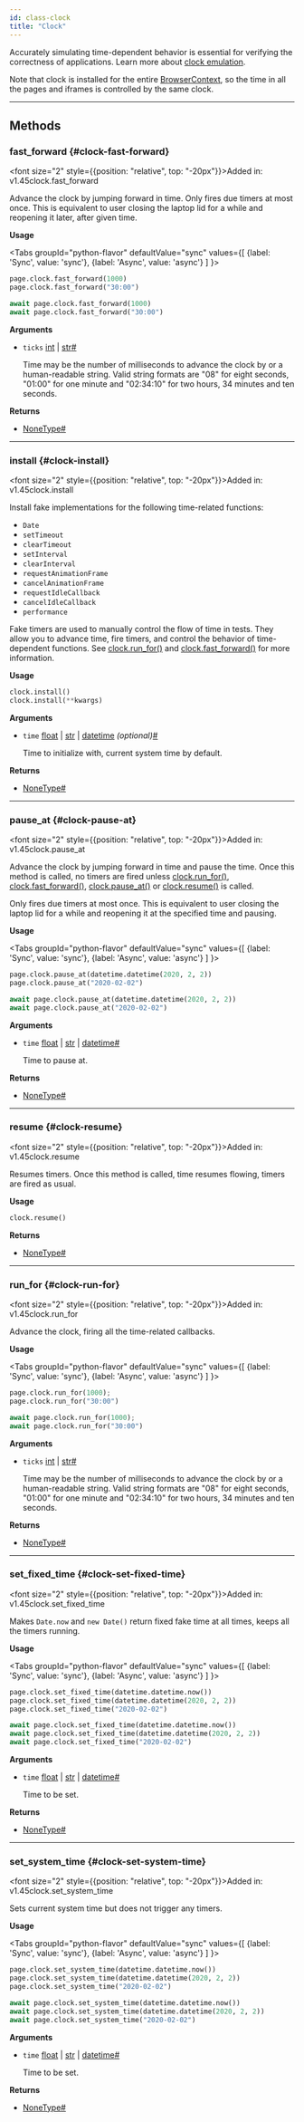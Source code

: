 ```yaml
---
id: class-clock
title: "Clock"
---
```



Accurately simulating time-dependent behavior is essential for verifying the correctness of applications. Learn more about [clock emulation](../clock.mdx).

Note that clock is installed for the entire [BrowserContext], so the time in all the pages and iframes is controlled by the same clock.


---

## Methods

### fast_forward {#clock-fast-forward}

<font size="2" style={{position: "relative", top: "-20px"}}>Added in: v1.45</font><x-search>clock.fast_forward</x-search>

Advance the clock by jumping forward in time. Only fires due timers at most once. This is equivalent to user closing the laptop lid for a while and reopening it later, after given time.

**Usage**

<Tabs
  groupId="python-flavor"
  defaultValue="sync"
  values={[
    {label: 'Sync', value: 'sync'},
    {label: 'Async', value: 'async'}
  ]
}>
<TabItem value="sync">

```py
page.clock.fast_forward(1000)
page.clock.fast_forward("30:00")
```

</TabItem>
<TabItem value="async">

```py
await page.clock.fast_forward(1000)
await page.clock.fast_forward("30:00")
```

</TabItem>
</Tabs>

**Arguments**
- `ticks` [int] | [str]<a aria-hidden="true" tabIndex="-1" class="list-anchor-link" id="clock-fast-forward-option-ticks"/><a href="#clock-fast-forward-option-ticks" class="list-anchor">#</a>
  
  Time may be the number of milliseconds to advance the clock by or a human-readable string. Valid string formats are "08" for eight seconds, "01:00" for one minute and "02:34:10" for two hours, 34 minutes and ten seconds.

**Returns**
- [NoneType]<a aria-hidden="true" tabIndex="-1" class="list-anchor-link" id="clock-fast-forward-return"/><a href="#clock-fast-forward-return" class="list-anchor">#</a>

---

### install {#clock-install}

<font size="2" style={{position: "relative", top: "-20px"}}>Added in: v1.45</font><x-search>clock.install</x-search>

Install fake implementations for the following time-related functions:
* `Date`
* `setTimeout`
* `clearTimeout`
* `setInterval`
* `clearInterval`
* `requestAnimationFrame`
* `cancelAnimationFrame`
* `requestIdleCallback`
* `cancelIdleCallback`
* `performance`

Fake timers are used to manually control the flow of time in tests. They allow you to advance time, fire timers, and control the behavior of time-dependent functions. See [clock.run_for()](/api/class-clock.mdx#clock-run-for) and [clock.fast_forward()](/api/class-clock.mdx#clock-fast-forward) for more information.

**Usage**

```python
clock.install()
clock.install(**kwargs)
```

**Arguments**
- `time` [float] | [str] | [datetime] *(optional)*<a aria-hidden="true" tabIndex="-1" class="list-anchor-link" id="clock-install-option-time"/><a href="#clock-install-option-time" class="list-anchor">#</a>
  
  Time to initialize with, current system time by default.

**Returns**
- [NoneType]<a aria-hidden="true" tabIndex="-1" class="list-anchor-link" id="clock-install-return"/><a href="#clock-install-return" class="list-anchor">#</a>

---

### pause_at {#clock-pause-at}

<font size="2" style={{position: "relative", top: "-20px"}}>Added in: v1.45</font><x-search>clock.pause_at</x-search>

Advance the clock by jumping forward in time and pause the time. Once this method is called, no timers are fired unless [clock.run_for()](/api/class-clock.mdx#clock-run-for), [clock.fast_forward()](/api/class-clock.mdx#clock-fast-forward), [clock.pause_at()](/api/class-clock.mdx#clock-pause-at) or [clock.resume()](/api/class-clock.mdx#clock-resume) is called.

Only fires due timers at most once. This is equivalent to user closing the laptop lid for a while and reopening it at the specified time and pausing.

**Usage**

<Tabs
  groupId="python-flavor"
  defaultValue="sync"
  values={[
    {label: 'Sync', value: 'sync'},
    {label: 'Async', value: 'async'}
  ]
}>
<TabItem value="sync">

```py
page.clock.pause_at(datetime.datetime(2020, 2, 2))
page.clock.pause_at("2020-02-02")
```

</TabItem>
<TabItem value="async">

```py
await page.clock.pause_at(datetime.datetime(2020, 2, 2))
await page.clock.pause_at("2020-02-02")
```

</TabItem>
</Tabs>

**Arguments**
- `time` [float] | [str] | [datetime]<a aria-hidden="true" tabIndex="-1" class="list-anchor-link" id="clock-pause-at-option-time"/><a href="#clock-pause-at-option-time" class="list-anchor">#</a>
  
  Time to pause at.

**Returns**
- [NoneType]<a aria-hidden="true" tabIndex="-1" class="list-anchor-link" id="clock-pause-at-return"/><a href="#clock-pause-at-return" class="list-anchor">#</a>

---

### resume {#clock-resume}

<font size="2" style={{position: "relative", top: "-20px"}}>Added in: v1.45</font><x-search>clock.resume</x-search>

Resumes timers. Once this method is called, time resumes flowing, timers are fired as usual.

**Usage**

```python
clock.resume()
```

**Returns**
- [NoneType]<a aria-hidden="true" tabIndex="-1" class="list-anchor-link" id="clock-resume-return"/><a href="#clock-resume-return" class="list-anchor">#</a>

---

### run_for {#clock-run-for}

<font size="2" style={{position: "relative", top: "-20px"}}>Added in: v1.45</font><x-search>clock.run_for</x-search>

Advance the clock, firing all the time-related callbacks.

**Usage**

<Tabs
  groupId="python-flavor"
  defaultValue="sync"
  values={[
    {label: 'Sync', value: 'sync'},
    {label: 'Async', value: 'async'}
  ]
}>
<TabItem value="sync">

```py
page.clock.run_for(1000);
page.clock.run_for("30:00")
```

</TabItem>
<TabItem value="async">

```py
await page.clock.run_for(1000);
await page.clock.run_for("30:00")
```

</TabItem>
</Tabs>

**Arguments**
- `ticks` [int] | [str]<a aria-hidden="true" tabIndex="-1" class="list-anchor-link" id="clock-run-for-option-ticks"/><a href="#clock-run-for-option-ticks" class="list-anchor">#</a>
  
  Time may be the number of milliseconds to advance the clock by or a human-readable string. Valid string formats are "08" for eight seconds, "01:00" for one minute and "02:34:10" for two hours, 34 minutes and ten seconds.

**Returns**
- [NoneType]<a aria-hidden="true" tabIndex="-1" class="list-anchor-link" id="clock-run-for-return"/><a href="#clock-run-for-return" class="list-anchor">#</a>

---

### set_fixed_time {#clock-set-fixed-time}

<font size="2" style={{position: "relative", top: "-20px"}}>Added in: v1.45</font><x-search>clock.set_fixed_time</x-search>

Makes `Date.now` and `new Date()` return fixed fake time at all times, keeps all the timers running.

**Usage**

<Tabs
  groupId="python-flavor"
  defaultValue="sync"
  values={[
    {label: 'Sync', value: 'sync'},
    {label: 'Async', value: 'async'}
  ]
}>
<TabItem value="sync">

```py
page.clock.set_fixed_time(datetime.datetime.now())
page.clock.set_fixed_time(datetime.datetime(2020, 2, 2))
page.clock.set_fixed_time("2020-02-02")
```

</TabItem>
<TabItem value="async">

```py
await page.clock.set_fixed_time(datetime.datetime.now())
await page.clock.set_fixed_time(datetime.datetime(2020, 2, 2))
await page.clock.set_fixed_time("2020-02-02")
```

</TabItem>
</Tabs>

**Arguments**
- `time` [float] | [str] | [datetime]<a aria-hidden="true" tabIndex="-1" class="list-anchor-link" id="clock-set-fixed-time-option-time"/><a href="#clock-set-fixed-time-option-time" class="list-anchor">#</a>
  
  Time to be set.

**Returns**
- [NoneType]<a aria-hidden="true" tabIndex="-1" class="list-anchor-link" id="clock-set-fixed-time-return"/><a href="#clock-set-fixed-time-return" class="list-anchor">#</a>

---

### set_system_time {#clock-set-system-time}

<font size="2" style={{position: "relative", top: "-20px"}}>Added in: v1.45</font><x-search>clock.set_system_time</x-search>

Sets current system time but does not trigger any timers.

**Usage**

<Tabs
  groupId="python-flavor"
  defaultValue="sync"
  values={[
    {label: 'Sync', value: 'sync'},
    {label: 'Async', value: 'async'}
  ]
}>
<TabItem value="sync">

```py
page.clock.set_system_time(datetime.datetime.now())
page.clock.set_system_time(datetime.datetime(2020, 2, 2))
page.clock.set_system_time("2020-02-02")
```

</TabItem>
<TabItem value="async">

```py
await page.clock.set_system_time(datetime.datetime.now())
await page.clock.set_system_time(datetime.datetime(2020, 2, 2))
await page.clock.set_system_time("2020-02-02")
```

</TabItem>
</Tabs>

**Arguments**
- `time` [float] | [str] | [datetime]<a aria-hidden="true" tabIndex="-1" class="list-anchor-link" id="clock-set-system-time-option-time"/><a href="#clock-set-system-time-option-time" class="list-anchor">#</a>
  
  Time to be set.

**Returns**
- [NoneType]<a aria-hidden="true" tabIndex="-1" class="list-anchor-link" id="clock-set-system-time-return"/><a href="#clock-set-system-time-return" class="list-anchor">#</a>


[Accessibility]: /api/class-accessibility.mdx "Accessibility"
[APIRequest]: /api/class-apirequest.mdx "APIRequest"
[APIRequestContext]: /api/class-apirequestcontext.mdx "APIRequestContext"
[APIResponse]: /api/class-apiresponse.mdx "APIResponse"
[APIResponseAssertions]: /api/class-apiresponseassertions.mdx "APIResponseAssertions"
[Browser]: /api/class-browser.mdx "Browser"
[BrowserContext]: /api/class-browsercontext.mdx "BrowserContext"
[BrowserType]: /api/class-browsertype.mdx "BrowserType"
[CDPSession]: /api/class-cdpsession.mdx "CDPSession"
[Clock]: /api/class-clock.mdx "Clock"
[ConsoleMessage]: /api/class-consolemessage.mdx "ConsoleMessage"
[Dialog]: /api/class-dialog.mdx "Dialog"
[Download]: /api/class-download.mdx "Download"
[ElementHandle]: /api/class-elementhandle.mdx "ElementHandle"
[Error]: /api/class-error.mdx "Error"
[FileChooser]: /api/class-filechooser.mdx "FileChooser"
[Frame]: /api/class-frame.mdx "Frame"
[FrameLocator]: /api/class-framelocator.mdx "FrameLocator"
[JSHandle]: /api/class-jshandle.mdx "JSHandle"
[Keyboard]: /api/class-keyboard.mdx "Keyboard"
[Locator]: /api/class-locator.mdx "Locator"
[LocatorAssertions]: /api/class-locatorassertions.mdx "LocatorAssertions"
[Mouse]: /api/class-mouse.mdx "Mouse"
[Page]: /api/class-page.mdx "Page"
[PageAssertions]: /api/class-pageassertions.mdx "PageAssertions"
[Playwright]: /api/class-playwright.mdx "Playwright"
[Request]: /api/class-request.mdx "Request"
[Response]: /api/class-response.mdx "Response"
[Route]: /api/class-route.mdx "Route"
[Selectors]: /api/class-selectors.mdx "Selectors"
[TimeoutError]: /api/class-timeouterror.mdx "TimeoutError"
[Touchscreen]: /api/class-touchscreen.mdx "Touchscreen"
[Tracing]: /api/class-tracing.mdx "Tracing"
[Video]: /api/class-video.mdx "Video"
[WebError]: /api/class-weberror.mdx "WebError"
[WebSocket]: /api/class-websocket.mdx "WebSocket"
[WebSocketRoute]: /api/class-websocketroute.mdx "WebSocketRoute"
[Worker]: /api/class-worker.mdx "Worker"
[Element]: https://developer.mozilla.org/en-US/docs/Web/API/element "Element"
[EvaluationArgument]: /evaluating.mdx#evaluation-argument "EvaluationArgument"
[Promise]: https://developer.mozilla.org/en-US/docs/Web/JavaScript/Reference/Global_Objects/Promise "Promise"
[iterator]: https://developer.mozilla.org/en-US/docs/Web/JavaScript/Reference/Iteration_protocols "Iterator"
[origin]: https://developer.mozilla.org/en-US/docs/Glossary/Origin "Origin"
[selector]: https://developer.mozilla.org/en-US/docs/Web/CSS/CSS_Selectors "selector"
[Serializable]: https://developer.mozilla.org/en-US/docs/Web/JavaScript/Reference/Global_Objects/JSON/stringify#Description "Serializable"
[UIEvent.detail]: https://developer.mozilla.org/en-US/docs/Web/API/UIEvent/detail "UIEvent.detail"
[UnixTime]: https://en.wikipedia.org/wiki/Unix_time "Unix Time"
[xpath]: https://developer.mozilla.org/en-US/docs/Web/XPath "xpath"

[Any]: https://docs.python.org/3/library/typing.html#typing.Any "Any"
[bool]: https://docs.python.org/3/library/stdtypes.html "bool"
[bytes]: https://docs.python.org/3/library/stdtypes.html#bytes "bytes"
[Callable]: https://docs.python.org/3/library/typing.html#typing.Callable "Callable"
[EventContextManager]: https://docs.python.org/3/reference/datamodel.html#context-managers "Event context manager"
[EventEmitter]: https://pyee.readthedocs.io/en/latest/#pyee.BaseEventEmitter "EventEmitter"
[Exception]: https://docs.python.org/3/library/exceptions.html#Exception "Exception"
[Dict]: https://docs.python.org/3/library/typing.html#typing.Dict "Dict"
[float]: https://docs.python.org/3/library/stdtypes.html#numeric-types-int-float-complex "float"
[int]: https://docs.python.org/3/library/stdtypes.html#numeric-types-int-float-complex "int"
[List]: https://docs.python.org/3/library/typing.html#typing.List "List"
[NoneType]: https://docs.python.org/3/library/constants.html#None "None"
[Pattern]: https://docs.python.org/3/library/re.html "Pattern"
[URL]: https://en.wikipedia.org/wiki/URL "URL"
[pathlib.Path]: https://realpython.com/python-pathlib/ "pathlib.Path"
[str]: https://docs.python.org/3/library/stdtypes.html#text-sequence-type-str "str"
[Union]: https://docs.python.org/3/library/typing.html#typing.Union "Union"
[datetime]: https://docs.python.org/3/library/datetime.html#datetime.datetime "datetime"

[all available image tags]: https://mcr.microsoft.com/en-us/product/playwright/python/about "all available image tags"
[Microsoft Artifact Registry]: https://mcr.microsoft.com/en-us/product/playwright/python/about "Microsoft Artifact Registry"
[Dockerfile.jammy]: https://github.com/microsoft/playwright-python/blob/main/utils/docker/Dockerfile.jammy "Dockerfile.jammy"
